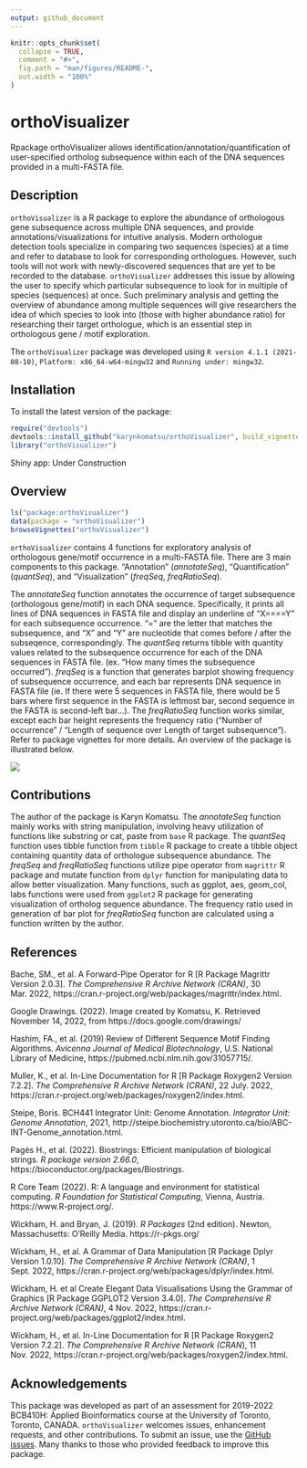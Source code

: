 ```yaml
---
output: github_document
---
```


<!-- README.md is generated from README.Rmd. Please edit that file -->

```r
knitr::opts_chunk$set(
  collapse = TRUE,
  comment = "#>",
  fig.path = "man/figures/README-",
  out.width = "100%"
)
```

# orthoVisualizer

Rpackage orthoVisualizer allows identification/annotation/quantification of user-specified ortholog subsequence within each of the DNA sequences provided in a multi-FASTA file.

## Description

`orthoVisualizer` is a R package to explore the abundance of orthologous gene subsequence across multiple DNA sequences, and provide annotations/visualizations for intuitive analysis. Modern orthologue detection tools specialize in comparing two sequences (species) at a time and refer to database to look for corresponding orthologues. However, such tools will not work with newly-discovered sequences that are yet to be recorded to the database. `orthoVisualizer` addresses this issue by allowing the user to specify which particular subsequence to look for in multiple of species (sequences) at once. Such preliminary analysis and getting the overview of abundance among multiple sequences will give researchers the idea of which species to look into (those with higher abundance ratio) for researching their target orthologue, which is an essential step in orthologous gene / motif exploration. 

The `orthoVisualizer` package was developed using `R version 4.1.1 (2021-08-10)`, `Platform: x86_64-w64-mingw32` and `Running under: mingw32`.

## Installation

To install the latest version of the package:
``` r
require("devtools")
devtools::install_github("karynkomatsu/orthoVisualizer", build_vignettes = TRUE)
library("orthoVisualizer")
```
Shiny app: Under Construction


## Overview

``` r
ls("package:orthoVisualizer")
data(package = "orthoVisualizer") 
browseVignettes("orthoVisualizer")
```
`orthoVisualizer` contains 4 functions for exploratory analysis of orthologous gene/motif occurrence in a multi-FASTA file. There are 3 main components to this package. "Annotation" (*annotateSeq*), "Quantification" (*quantSeq*), and "Visualization" (*freqSeq*, *freqRatioSeq*). 

The *annotateSeq* function annotates the occurrence of target subsequence (orthologous gene/motif) in each DNA sequence. Specifically, it prints all lines of DNA sequences in FASTA file and display an underline of "X====Y" for each subsequence occurrence. "=" are the letter that matches the subsequence, and "X" and "Y" are nucleotide that comes before / after the subseqence, correspondingly. The *quantSeq* returns tibble with quantity values related to the subsequence occurrence for each of the DNA sequences in FASTA file. (ex. "How many times the subsequence occurred"). *freqSeq* is a function that generates barplot showing frequency of subsequence occurrence, and each bar represents DNA sequence in FASTA file (ie. If there were 5 sequences in FASTA file, there would be 5 bars where first sequence in the FASTA is leftmost bar, second sequence in the FASTA is second-left bar...). The *freqRatioSeq* function works similar, except each bar height represents the frequency ratio ("Number of occurrence" / "Length of sequence over Length of target subsequence"). Refer to package vignettes for more details. An overview of the package is illustrated below. 

![](./inst/extdata/KOMATSU_K_A4.png)


## Contributions

The author of the package is Karyn Komatsu. The *annotateSeq* function mainly works with string manipulation, involving heavy utilization of functions like substring or cat, paste from `base` R package. The *quantSeq* function uses tibble function from `tibble` R package to create a tibble object containing quantity data of orthologue subsequence abundance. The *freqSeq* and *freqRatioSeq* functions utilize pipe operator from `magrittr` R package and mutate function from `dplyr` function for manipulating data to allow better visualization. Many functions, such as ggplot, aes, geom_col, labs functions were used from `ggplot2` R package for generating visualization of ortholog sequence abundance. The frequency ratio used in generation of bar plot for *freqRatioSeq* function are calculated using a function written by the author.


## References

Bache, SM., et al. A Forward-Pipe Operator for R [R Package Magrittr Version 2.0.3]. *The Comprehensive R Archive Network (CRAN)*, 30 Mar. 2022, https://cran.r-project.org/web/packages/magrittr/index.html. 

Google Drawings. (2022). Image created by Komatsu, K. Retrieved November 14, 2022, from https://docs.google.com/drawings/

Hashim, FA., et al. (2019) Review of Different Sequence Motif Finding Algorithms. *Avicenna Journal of Medical Biotechnology*, U.S. National Library of Medicine, https://pubmed.ncbi.nlm.nih.gov/31057715/. 

Muller, K., et al. In-Line Documentation for R [R Package Roxygen2 Version 7.2.2]. *The Comprehensive R Archive Network (CRAN)*, 22 July. 2022, https://cran.r-project.org/web/packages/roxygen2/index.html. 

Steipe, Boris. BCH441 Integrator Unit: Genome Annotation. *Integrator Unit: Genome Annotation*, 2021, http://steipe.biochemistry.utoronto.ca/bio/ABC-INT-Genome_annotation.html. 

Pagès H., et al. (2022). Biostrings: Efficient manipulation of biological strings. *R package version 2.66.0*, https://bioconductor.org/packages/Biostrings.

R Core Team (2022). R: A language and environment for statistical computing. *R Foundation for Statistical Computing*, Vienna, Austria. https://www.R-project.org/.

Wickham, H. and Bryan, J. (2019). *R Packages* (2nd edition). Newton, Massachusetts: O'Reilly Media. https://r-pkgs.org/

Wickham, H., et al. A Grammar of Data Manipulation [R Package Dplyr Version 1.0.10]. *The Comprehensive R Archive Network (CRAN)*, 1 Sept. 2022, https://cran.r-project.org/web/packages/dplyr/index.html. 

Wickham, H. et al Create Elegant Data Visualisations Using the Grammar of Graphics [R Package GGPLOT2 Version 3.4.0]. *The Comprehensive R Archive Network (CRAN)*, 4 Nov. 2022, https://cran.r-project.org/web/packages/ggplot2/index.html. 

Wickham, H., et al. In-Line Documentation for R [R Package Roxygen2 Version 7.2.2]. *The Comprehensive R Archive Network (CRAN*), 11 Nov. 2022, https://cran.r-project.org/web/packages/roxygen2/index.html. 


## Acknowledgements

This package was developed as part of an assessment for 2019-2022 BCB410H: Applied Bioinformatics course at the University of Toronto, Toronto, CANADA. `orthoVisualizer` welcomes issues, enhancement requests, and other contributions. To submit an issue, use the [GitHub issues](https://github.com/karynkomatsu/orthoVisualizer/issues). Many thanks to those who provided feedback to improve this package.

